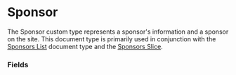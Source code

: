 
<Meta title="Document Types/Sponsor" />

# Sponsor

The Sponsor custom type represents a sponsor's information and a sponsor on the
site. This document type is primarily used in conjunction with the
[Sponsors List](/story/document-types-sponsors-list--page) document type and the
[Sponsors Slice](/).

### Fields

<FieldsTable>
	<FieldsTable.Row
		name="Name"
		type="Title"
		description="Name of the sponsor"
		isRequired
	/>
	<FieldsTable.Row
		name="Link"
		type="Link"
		description="Link to the sponsor's webpage"
	/>
	<FieldsTable.Row
		name="Image"
		type="Image"
		description="Sponsor's logo"
		isRequired
	/>
</FieldsTable>
